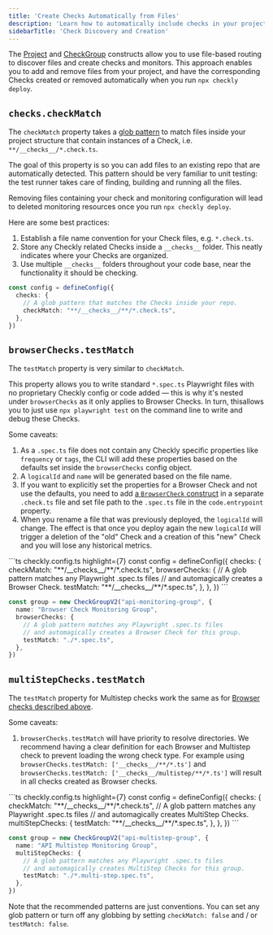 ```yaml
---
title: 'Create Checks Automatically from Files'
description: 'Learn how to automatically include checks in your project'
sidebarTitle: 'Check Discovery and Creation'
---
```


The [Project](/constructs/project) and [CheckGroup](/constructs/check-group-v2) constructs allow you to use file-based routing to discover files and
create checks and monitors. This approach enables you to add and remove files from your project, and have the corresponding Checks created or removed automatically when you run `npx checkly deploy`.

## `checks.checkMatch`

The `checkMatch` property takes a [glob pattern](https://www.npmjs.com/package/glob) to match files inside your
project structure that contain instances of a Check, i.e. `**/__checks__/*.check.ts`.

The goal of this property is so you can add files to an existing repo that are automatically detected. This pattern should be very familiar to unit testing: the test runner takes
care of finding, building and running all the files.

Removing files containing your check and monitoring configuration will lead to deleted monitoring resources once you run `npx checkly deploy`.

Here are some best practices:

1. Establish a file name convention for your Check files, e.g. `*.check.ts`.
2. Store any Checkly related Checks inside a `__checks__` folder. This neatly indicates where your Checks are organized.
3. Use multiple `__checks__` folders throughout your code base, near the functionality it should be checking.

```ts checkly.config.ts highlight={4}
const config = defineConfig({
  checks: {
    // A glob pattern that matches the Checks inside your repo.
    checkMatch: "**/__checks__/**/*.check.ts",
  },
})
```

## `browserChecks.testMatch`

The `testMatch` property is very similar to `checkMatch`.

This property allows you to write standard `*.spec.ts` Playwright files with no proprietary Checkly
config or code added — this is why it's nested under `browserChecks` as it only applies to Browser Checks. In turn, thisallows you to just use `npx playwright test` on the command line to write and debug these Checks.

Some caveats:

1. As a `.spec.ts` file does not contain any Checkly specific properties like `frequency` or `tags`, the CLI will add
these properties based on the defaults set inside the `browserChecks` config object.
2. A `logicalId` and `name` will be generated based on the file name.
3. If you want to explicitly set the properties for a Browser Check and not use the defaults, you need to add [a `BrowserCheck`
construct](/constructs/browser-check) in a separate `.check.ts` file and set file path to the `.spec.ts` file in the `code.entrypoint` property.
4. When you rename a file that was previously deployed, the `logicalId` will change. The effect is that once you deploy
again the new `logicalId` will trigger a deletion of the "old" Check and a creation of this "new" Check and you will lose
any historical metrics.

<CodeGroup>
```ts checkly.config.ts highlight={7}
const config = defineConfig({
  checks: {
    checkMatch: "**/__checks__/**/*.check.ts",
    browserChecks: {
      // A glob pattern matches any Playwright .spec.ts files
      // and automagically creates a Browser Check.
      testMatch: "**/__checks__/**/*.spec.ts",
    },
  },
})
```

```ts group.check.ts highlight={6}
const group = new CheckGroupV2("api-monitoring-group", {
  name: "Browser Check Monitoring Group",
  browserChecks: {
    // A glob pattern matches any Playwright .spec.ts files
    // and automagically creates a Browser Check for this group.
    testMatch: "./*.spec.ts",
  },
})
```
</CodeGroup>

## `multiStepChecks.testMatch`

The `testMatch` property for Multistep checks work the same as for [Browser checks described above](#browserchecks-testmatch).

Some caveats:
1. `browserChecks.testMatch` will have priority to resolve directories. We recommend having a clear definition for each Browser and Multistep check
to prevent loading the wrong check type. For example using `browserChecks.testMatch: ['__checks__/**/*.ts']` and `browserChecks.testMatch: ['__checks__/multistep/**/*.ts']` will result
in all checks created as Browser checks.

<CodeGroup>
```ts checkly.config.ts highlight={7}
const config = defineConfig({
  checks: {
    checkMatch: "**/__checks__/**/*.check.ts",
    // A glob pattern matches any Playwright .spec.ts files
    // and automagically creates MultiStep Checks.
    multiStepChecks: {
      testMatch: "**/__checks__/**/*.spec.ts",
    },
  },
})
```

```ts group.check.ts highlight={6}
const group = new CheckGroupV2("api-multistep-group", {
  name: "API Multistep Monitoring Group",
  multiStepChecks: {
    // A glob pattern matches any Playwright .spec.ts files
    // and automagically creates MultiStep Checks for this group.
    testMatch: "./*.multi-step.spec.ts",
  },
})
```
</CodeGroup>

<Note>Note that the recommended patterns are just conventions. You can set any glob pattern or turn off any globbing by setting
`checkMatch: false` and / or `testMatch: false`.</Note>



